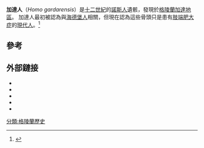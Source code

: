 {{Expand language|1=en|time=2020-10-10T10:33:41+00:00}}
'''加達人'''（''Homo gardarensis''）是[[十二世紀|十二世紀]]的[[諾斯人|諾斯人]]遺骸，發現於[[格陵蘭|格陵蘭]][[加達_(格陵蘭)|加達地區]]。
加達人最初被認為與[[海德堡人|海德堡人]]相關，但現在認為這些骨頭只是患有[[肢端肥大症|肢端肥大症]]的[[現代人|現代人]]。<ref name="Bennike Bonde 1992 pp. 69–84">{{cite journal
  | last1      = Bennike
  | first1     = P.
  | last2     = Bonde
  | first2    = N.
  | title     = Physical anthropology and Human Evolution in Denmark and other Scandinavian Countries
  | journal   = Human Evolution
  | publisher = Springer Nature
  | volume    = 7
  | issue     = 2
  | year      = 1992
  | issn      = 0393-9375
  | doi       = 10.1007/bf02437455
  | pages     = 69–84
  | s2cid = 144301016
 | quote     = In the same study Hansen also described a very large and heavily built mandible and the posterior part of a skull. He compared the bones to the Neanderthaloid remains, but named the find Homo gardarensis after the site Gardar in Greenland ...
}}</ref>
== 參考 ==
{{Reflist}}
== 外部鏈接 ==
* {{cite journal
  | last         = Keith
  | first        = Arthur
  | journal      = Nature
  | title        = Recent Discoveries of Fossil Man*
  | url         = https://archive.org/details/sim_nature-uk_1930-06-21_125_3164/page/935
  | date         = 21 June 1930
  | volume       = 125
  | issue        = 3164
  | pages        = 935–942
  | doi          = 10.1038/125935a0
  | bibcode = 1930Natur.125..935K
 | s2cid = 30242939
 }}
* {{cite journal
  | last1        = Smith
  | first1       = G. Elliot
  | title        = Human Palæontology
  | journal      = Nature
  | date         = 27 June 1931
  | volume       = 127
  | issue        = 3217
  | pages        = 963–967
  | doi          = 10.1038/127963a0
  | s2cid = 186245020
 }}
* {{cite journal
  | last1        = Hawkins
  | first1       = Desmond
  | title        = The diagnosis of pituitary disease from human skeletal remains
  | journal      = International Journal of Osteoarchaeology
  | date         = March 1992
  | volume       = 2
  | issue        = 1
  | pages        = 51–64
  | doi          = 10.1002/oa.1390020108
  }}
* {{cite book
  | last   = Hall
  | first  = M.A.
  | title  = Living Fossils: The Survival of Homo Gardarensis, Neandertal Man, and Homo Erectus
  | series = Primate origins series
  | year   = 1999
  | url    = https://books.google.com/books?id=WbEetwAACAAJ
}}
* {{cite journal
  | last1        = Kjærgaard
  | first1       = Peter C.
  | title        = Inventing Homo gardarensis: Prestige, Pressure, and Human Evolution in Interwar Scandinavia
  | journal      = Science in Context
  | date         = 29 April 2014
  | volume       = 27
  | issue        = 2
  | pages        = 359–83
  | doi          = 10.1017/S0269889714000106
  | pmid         = 24941795
  }}
[[分類:格陵蘭歷史|分類:格陵蘭歷史]]
